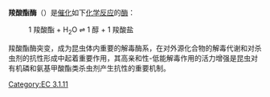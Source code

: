 {{enzyme
| Name = carboxylesterase
| EC_number = 3.1.1.1
| CAS_number = 9016-18-6
| IUBMB_EC_number = 3/1/1/1
| GO_code = 0004091
| image = 
| width = 
| caption = 
}}
'''羧酸酯酶'''（{{lang|en|carboxylesterase}}）是[[催化|催化]]如下[[化学反应|化学反应]]的[[酶|酶]]：

:1 羧酸酯 + H<sub>2</sub>O <math>\rightleftharpoons</math> 1 醇 + 1 羧酸盐

羧酸酯酶突变，成为昆虫体内重要的解毒酶系，在对外源化合物的解毒代谢和对杀虫剂的抗性形成中起着重要作用，其高亲和性-低能解毒作用的活力增强是昆虫对有机磷和氨基甲酸酯类杀虫剂产生抗性的重要机制。

[[Category:EC_3.1.11|Category:EC 3.1.11]]